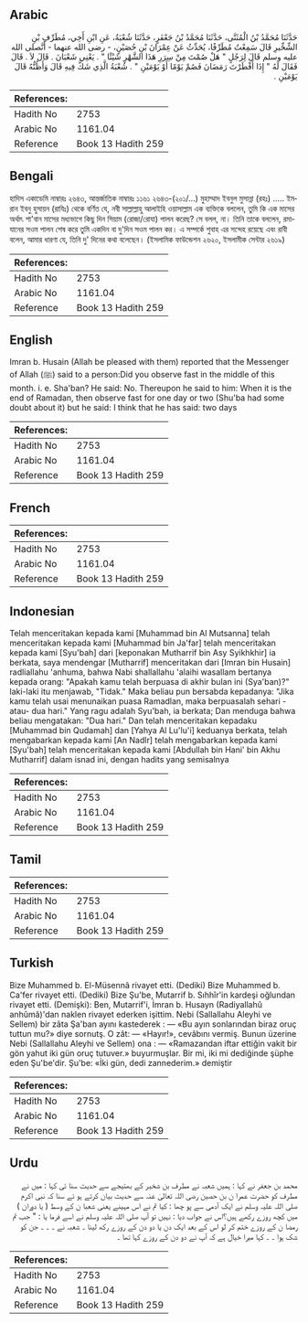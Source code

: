 ## Arabic


<div dir="rtl" lang="ar" style={{fontSize:'larger',backgroundColor:'#f8f9fa',padding:20}}>
حَدَّثَنَا مُحَمَّدُ بْنُ الْمُثَنَّى، حَدَّثَنَا مُحَمَّدُ بْنُ جَعْفَرٍ، حَدَّثَنَا شُعْبَةُ، عَنِ ابْنِ أَخِي، مُطَرِّفِ بْنِ الشِّخِّيرِ قَالَ سَمِعْتُ مُطَرِّفًا، يُحَدِّثُ عَنْ عِمْرَانَ بْنِ حُصَيْنٍ، - رضى الله عنهما - أَنَّصلى الله عليه وسلم قَالَ لِرَجُلٍ ‏"‏ هَلْ صُمْتَ مِنْ سِرَرِ هَذَا الشَّهْرِ شَيْئًا ‏"‏ ‏.‏ يَعْنِي شَعْبَانَ ‏.‏ قَالَ لاَ ‏.‏ قَالَ فَقَالَ لَهُ ‏"‏ إِذَا أَفْطَرْتَ رَمَضَانَ فَصُمْ يَوْمًا أَوْ يَوْمَيْنِ ‏"‏ ‏.‏ شُعْبَةُ الَّذِي شَكَّ فِيهِ قَالَ وَأَظُنُّهُ قَالَ يَوْمَيْنِ ‏.‏
</div>
<div style={{backgroundColor:'#f8f9fa',padding:20, marginBottom: 10}}><table> <thead> <tr> <th>References:</th> <th></th> </tr> </thead> <tbody><tr><td>Hadith No</td><td>2753</td></tr><tr><td>Arabic No</td><td>1161.04</td></tr><tr><td>Reference</td><td>Book 13 Hadith 259</td></tr></tbody></table></div>

## Bengali


<div dir="ltr" lang="bn" style={{fontSize:'larger',backgroundColor:'#f8f9fa',padding:20}}>
হাদিস একাডেমি নাম্বারঃ ২৬৪৩, আন্তর্জাতিক নাম্বারঃ ১১৬১ ২৬৪৩-(২০১/...) মুহাম্মাদ ইবনুল মুসান্না (রহঃ) ..... ইমরান ইবনু হুসায়ন (রাযিঃ) থেকে বর্ণিত যে, নবী সাল্লাল্লাহু আলাইহি ওয়াসাল্লাম এক ব্যক্তিকে বললেন, তুমি কি এক মাসের অর্থাৎ শা'বান মাসের মধ্যভাগে কিছু দিন সিয়াম (রোজা/রোযা) পালন করেছ? সে বলল, না। তিনি তাকে বললেন, রমাযানের সওম পালন শেষ করে তুমি একদিন বা দু'দিন সওম পালন কর। এ সম্পর্কে শুবাহ এর সন্দেহ রয়েছে এবং রাবী বলেন, আমার ধারণা যে, তিনি দু' দিনের কথা বলেছেন। (ইসলামিক ফাউন্ডেশন ২৬২০, ইসলামীক সেন্টার ২৬১৯)
</div>
<div style={{backgroundColor:'#f8f9fa',padding:20, marginBottom: 10}}><table> <thead> <tr> <th>References:</th> <th></th> </tr> </thead> <tbody><tr><td>Hadith No</td><td>2753</td></tr><tr><td>Arabic No</td><td>1161.04</td></tr><tr><td>Reference</td><td>Book 13 Hadith 259</td></tr></tbody></table></div>

## English


<div dir="ltr" lang="en" style={{fontSize:'larger',backgroundColor:'#f8f9fa',padding:20}}>
Imran b. Husain (Allah be pleased with them) reported that the Messenger of Allah (ﷺ) said to a person:Did you observe fast in the middle of this month. i. e. Sha'ban? He said: No. Thereupon he said to him: When it is the end of Ramadan, then observe fast for one day or two (Shu'ba had some doubt about it) but he said: I think that he has said: two days
</div>
<div style={{backgroundColor:'#f8f9fa',padding:20, marginBottom: 10}}><table> <thead> <tr> <th>References:</th> <th></th> </tr> </thead> <tbody><tr><td>Hadith No</td><td>2753</td></tr><tr><td>Arabic No</td><td>1161.04</td></tr><tr><td>Reference</td><td>Book 13 Hadith 259</td></tr></tbody></table></div>

## French


<div dir="ltr" lang="fr" style={{fontSize:'larger',backgroundColor:'#f8f9fa',padding:20}}>

</div>
<div style={{backgroundColor:'#f8f9fa',padding:20, marginBottom: 10}}><table> <thead> <tr> <th>References:</th> <th></th> </tr> </thead> <tbody><tr><td>Hadith No</td><td>2753</td></tr><tr><td>Arabic No</td><td>1161.04</td></tr><tr><td>Reference</td><td>Book 13 Hadith 259</td></tr></tbody></table></div>

## Indonesian


<div dir="ltr" lang="id" style={{fontSize:'larger',backgroundColor:'#f8f9fa',padding:20}}>
Telah menceritakan kepada kami [Muhammad bin Al Mutsanna] telah menceritakan kepada kami [Muhammad bin Ja'far] telah menceritakan kepada kami [Syu'bah] dari [keponakan Mutharrif bin Asy Syikhkhir] ia berkata, saya mendengar [Mutharrif] menceritakan dari [Imran bin Husain] radliallahu 'anhuma, bahwa Nabi shallallahu 'alaihi wasallam bertanya kepada orang: "Apakah kamu telah berpuasa di akhir bulan ini (Sya'ban)?" laki-laki itu menjawab, "Tidak." Maka beliau pun bersabda kepadanya: "Jika kamu telah usai menunaikan puasa Ramadlan, maka berpuasalah sehari -atau- dua hari." Yang ragu adalah Syu'bah, ia berkata; Dan menduga bahwa beliau mengatakan: "Dua hari." Dan telah menceritakan kepadaku [Muhammad bin Qudamah] dan [Yahya Al Lu'lu'i] keduanya berkata, telah mengabarkan kepada kami [An Nadlr] telah mengabarkan kepada kami [Syu'bah] telah menceritakan kepada kami [Abdullah bin Hani' bin Akhu Mutharrif] dalam isnad ini, dengan hadits yang semisalnya
</div>
<div style={{backgroundColor:'#f8f9fa',padding:20, marginBottom: 10}}><table> <thead> <tr> <th>References:</th> <th></th> </tr> </thead> <tbody><tr><td>Hadith No</td><td>2753</td></tr><tr><td>Arabic No</td><td>1161.04</td></tr><tr><td>Reference</td><td>Book 13 Hadith 259</td></tr></tbody></table></div>

## Tamil


<div dir="ltr" lang="ta" style={{fontSize:'larger',backgroundColor:'#f8f9fa',padding:20}}>

</div>
<div style={{backgroundColor:'#f8f9fa',padding:20, marginBottom: 10}}><table> <thead> <tr> <th>References:</th> <th></th> </tr> </thead> <tbody><tr><td>Hadith No</td><td>2753</td></tr><tr><td>Arabic No</td><td>1161.04</td></tr><tr><td>Reference</td><td>Book 13 Hadith 259</td></tr></tbody></table></div>

## Turkish


<div dir="ltr" lang="tr" style={{fontSize:'larger',backgroundColor:'#f8f9fa',padding:20}}>
Bize Muhammed b. El-Müsennâ rivayet etti. (Dediki) Bize Muhammed b. Ca'fer rivayet etti. (Dediki) Bize Şu'be, Mutarrif b. Sıhhîr'in kardeşi oğlundan rivayet etti. (Demişki): Ben, Mutarrif'i, İmran b. Husayn (Radiyallahû anhûmâ)'dan naklen rivayet ederken işittim. Nebi (Sallallahu Aleyhi ve Sellem) bir zâta Şa'ban ayını kastederek : — «Bu ayın sonlarından biraz oruç tuttun mu?» diye sornutş. O zât: — «Hayır!», cevâbını vermiş. Bunun üzerine Nebi (Sallallahu Aleyhi ve Sellem) ona : — «Ramazandan iftar ettiğin vakit bir gön yahut iki gün oruç tutuver.» buyurmuşlar. Bir mi, iki mi dediğinde şüphe eden Şu'be'dir. Şu'be: «İki gün, dedi zannederim.» demiştir
</div>
<div style={{backgroundColor:'#f8f9fa',padding:20, marginBottom: 10}}><table> <thead> <tr> <th>References:</th> <th></th> </tr> </thead> <tbody><tr><td>Hadith No</td><td>2753</td></tr><tr><td>Arabic No</td><td>1161.04</td></tr><tr><td>Reference</td><td>Book 13 Hadith 259</td></tr></tbody></table></div>

## Urdu


<div dir="rtl" lang="ur" style={{fontSize:'larger',backgroundColor:'#f8f9fa',padding:20}}>
محمد بن جعفر نے کہا : ہمیں شعبہ نے مطرف بن شخیر کے بھتیجے سے حدیث سنا ئی کہا : میں نے مطرف کو حضرت عمرا ن بن حصین رضی اللہ تعالیٰ عنہ سے حدیث بیان کرتے ہو ئے سنا کہ نبی اکرم صلی اللہ علیہ وسلم نے ایک آدمی سے پو چھا : کیا تم نے اس مہینے یعنی شعبا ن کے وسط ( یا دوران ) میں کچھ روزے رکھے ہیں؟اس نے جواب دیا : نہیں تو آپ صلی اللہ علیہ وسلم نے اسے فرما یا : " جب تم رمضا ن کے روزے ختم کر لو اس کے بعد ایک دن یا دو دن کے روزے رکھ لینا ۔ شعبہ نے ۔ ۔ ۔ جن کو شک ہوا ۔ ۔ کہا میرا خیال ہے کہ آپ نے دو دن کے روزے کہا تھا ۔
</div>
<div style={{backgroundColor:'#f8f9fa',padding:20, marginBottom: 10}}><table> <thead> <tr> <th>References:</th> <th></th> </tr> </thead> <tbody><tr><td>Hadith No</td><td>2753</td></tr><tr><td>Arabic No</td><td>1161.04</td></tr><tr><td>Reference</td><td>Book 13 Hadith 259</td></tr></tbody></table></div>